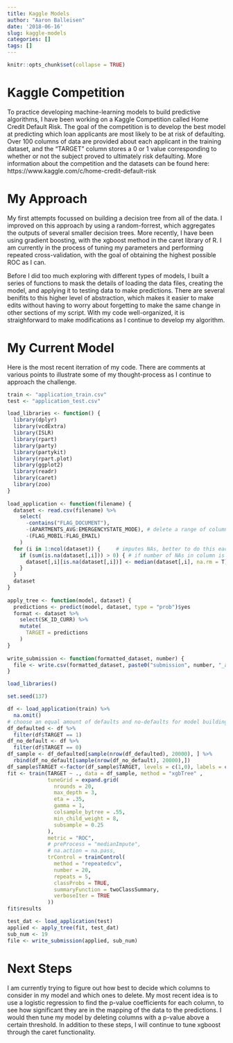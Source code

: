 ```yaml
---
title: Kaggle Models
author: "Aaron Balleisen"
date: '2018-06-16'
slug: kaggle-models
categories: []
tags: []
---
```


```r
knitr::opts_chunk$set(collapse = TRUE)
```

# Kaggle Competition

To practice developing machine-learning models to build predictive algorithms, I have been working on a Kaggle Competition called Home Credit Default Risk. The goal of the competition is to develop the best model at predicting which loan applicants are most likely to be at risk of defaulting. Over 100 columns of data are provided about each applicant in the training dataset, and the "TARGET" column stores a 0 or 1 value corresponding to whether or not the subject proved to ultimately risk defaulting. More information about the competition and the datasets can be found here: https://www.kaggle.com/c/home-credit-default-risk

# My Approach

My first attempts focussed on building a decision tree from all of the data. I improved on this approach by using a random-forrest, which aggregates the outputs of several smaller decision trees. More recently, I have been using gradient boosting, with the xgboost method in the caret library of R. I am currently in the process of tuning my parameters and performing repeated cross-validation, with the goal of obtaining the highest possible ROC as I can.

Before I did too much exploring with different types of models, I built a series of functions to mask the details of loading the data files, creating the model, and applying it to testing data to make predictions. There are several benifits to this higher level of abstraction, which makes it easier to make edits without having to worry about forgetting to make the same change in other sections of my script. With my code well-organized, it is straighforward to make modifications as I continue to develop my algorithm.

# My Current Model

Here is the most recent iterration of my code. There are comments at various points to illustrate some of my thought-process as I continue to approach the challenge.

```r
train <- "application_train.csv"
test <- "application_test.csv"

load_libraries <- function() {
  library(dplyr)
  library(vcdExtra)
  library(ISLR)
  library(rpart)
  library(party)
  library(partykit)
  library(rpart.plot)
  library(ggplot2)
  library(readr)
  library(caret)
  library(zoo)
}
    
load_application <- function(filename) {
  dataset <- read.csv(filename) %>%
    select(
      -contains("FLAG_DOCUMENT"),
      -(APARTMENTS_AVG:EMERGENCYSTATE_MODE), # delete a range of columns
      -(FLAG_MOBIL:FLAG_EMAIL)
    )
  for (i in 1:ncol(dataset)) {     # imputes NAs, better to do this each time you cross validate
    if (sum(is.na(dataset[,i])) > 0) { # if number of NAs in column is > 0
      dataset[,i][is.na(dataset[,i])] <- median(dataset[,i], na.rm = T) # replace NAs with median
    }
  }
  dataset
}
  
apply_tree <- function(model, dataset) {
  predictions <- predict(model, dataset, type = "prob")$yes
  format <- dataset %>%
    select(SK_ID_CURR) %>%
    mutate(
      TARGET = predictions
    )
}
    
write_submission <- function(formatted_dataset, number) {
  file <- write.csv(formatted_dataset, paste0("submission", number, "_aaronsb.csv"), row.names = FALSE)
}

load_libraries()

set.seed(137)

df <- load_application(train) %>%
  na.omit()
# choose an equal amount of defaults and no-defaults for model building (remove bias)
df_defaulted <- df %>%
  filter(df$TARGET == 1)
df_no_default <- df %>%
  filter(df$TARGET == 0)
df_sample <- df_defaulted[sample(nrow(df_defaulted), 20000), ] %>%
  rbind(df_no_default[sample(nrow(df_no_default), 20000),])
df_sample$TARGET <-factor(df_sample$TARGET, levels = c(1,0), labels = c("yes", "no"))
fit <- train(TARGET ~ ., data = df_sample, method = "xgbTree" , 
             tuneGrid = expand.grid(
               nrounds = 20,
               max_depth = 3,
               eta = .35,
               gamma = 1,
               colsample_bytree = .55,
               min_child_weight = 8,
               subsample = 0.25
             ),
             metric = "ROC",
             # preProcess = "medianImpute",
             # na.action = na.pass,
             trControl = trainControl(
               method = "repeatedcv",
               number = 20,
               repeats = 5,
               classProbs = TRUE,
               summaryFunction = twoClassSummary,
               verboseIter = TRUE
             ))
fit$results

test_dat <- load_application(test)
applied <- apply_tree(fit, test_dat)
sub_num <- 19
file <- write_submission(applied, sub_num)
```

# Next Steps

I am currently trying to figure out how best to decide which columns to consider in my model and which ones to delete. My most recent idea is to use a logistic regression to find the p-value coefficients for each column, to see how significant they are in the mapping of the data to the predictions. I would then tune my model by deleting columns with a p-value above a certain threshold. In addition to these steps, I will continue to tune xgboost through the caret functionality.

